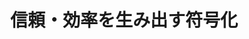 ﻿---
title: "信頼・効率を生み出す符号化"
category: "情報理工学院"
vol: 89
interviewee: "金子 晴彦"
url: "http://kaneko-www.cs.titech.ac.jp/index.html"
tags: ["符号化","圧縮","データ"]
pdf: "89-3-kaneko.pdf"
career: ""
preface: "情報分野の発展はめざましく、また多岐にわたっている。金子研究室はその中で符号化理論を対象にした 研究、特にハードウェアに適切な符号化を施すための研究を行なっている。本稿では符号化の基本から入 り、その後先生の研究である誤り訂正符号とデータ圧縮について紹介する。また、先生の研究のスタンス についても触れる。"
---
